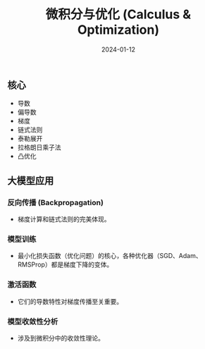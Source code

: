 ﻿---
title: "微积分与优化 (Calculus & Optimization)"
description: "微积分与优化核心概念及其在大模型中的应用"
date: "2024-01-12"
tags:
  - calculus
  - optimization
  - derivative
  - gradient
  - chain-rule
  - convex-optimization
  - backpropagation
  - sgd
  - adam
  - rmsprop
---

## 核心

- 导数
- 偏导数
- 梯度
- 链式法则
- 泰勒展开
- 拉格朗日乘子法
- 凸优化

## 大模型应用

### 反向传播 (Backpropagation)

- 梯度计算和链式法则的完美体现。

### 模型训练

- 最小化损失函数（优化问题）的核心，各种优化器（SGD、Adam、RMSProp）都是梯度下降的变体。

### 激活函数

- 它们的导数特性对梯度传播至关重要。

### 模型收敛性分析

- 涉及到微积分中的收敛性理论。

